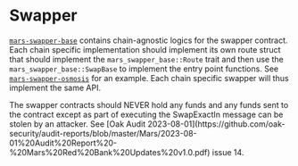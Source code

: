 
# Swapper

[`mars-swapper-base`](./base) contains chain-agnostic logics for the swapper contract. Each chain specific implementation should implement its own route struct that should implement the `mars_swapper_base::Route` trait and then use the `mars_swapper_base::SwapBase` to implement the entry point functions. See [`mars-swapper-osmosis`](./osmosis) for an example. Each chain specific swapper will thus implement the same API.

<Admonition type="info" title="NOTE">
The swapper contracts should NEVER hold any funds and any funds sent to the contract except as part of executing the SwapExactIn message can be stolen by an attacker. See [Oak Audit 2023-08-01](https://github.com/oak-security/audit-reports/blob/master/Mars/2023-08-01%20Audit%20Report%20-%20Mars%20Red%20Bank%20Updates%20v1.0.pdf) issue 14.
</Admonition>

